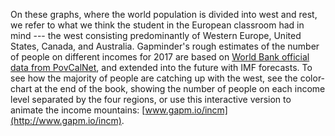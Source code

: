 On these graphs, where the world population is divided into west and rest, we refer to what we think the student in the European classroom had in mind --- the west consisting predominantly of Western Europe, United States, Canada, and Australia. Gapminder's rough estimates of the number of people on different incomes for 2017 are based on [World Bank official data from PovCalNet](http://iresearch.worldbank.org/PovcalNet), and extended into the future with IMF forecasts. To see how the majority of people are catching up with the west, see the color-chart at the end of the book, showing the number of people on each income level separated by the four regions, or use this interactive version to animate the income mountains: [www.gapm.io/incm](http://www.gapm.io/incm).